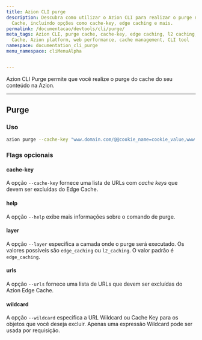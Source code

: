 ```yaml
---
title: Azion CLI purge
description: Descubra como utilizar o Azion CLI para realizar o purge no Azion Edge
  Cache, incluindo opções como cache-key, edge caching e mais.
permalink: /documentacao/devtools/cli/purge/
meta_tags: Azion CLI, purge cache, cache-key, edge caching, l2 caching, Azion Edge
  Cache, Azion platform, web performance, cache management, CLI tool
namespace: documentation_cli_purge
menu_namespace: cliMenuAlpha


---
```


Azion CLI Purge permite que você realize o purge do cache do seu conteúdo na Azion.

---

## Purge

### Uso

```bash
azion purge --cache-key "www.domain.com/@@cookie_name=cookie_value,www.domain.com/test.js"
```

### Flags opcionais

#### cache-key

A opção `--cache-key` fornece uma lista de URLs com *cache keys* que devem ser excluídas do Edge Cache.

#### help

A opção `--help` exibe mais informações sobre o comando de purge.

#### layer

A opção `--layer` especifica a camada onde o purge será executado. Os valores possíveis são `edge_caching` ou `l2_caching`. O valor padrão é `edge_caching`.

#### urls

A opção `--urls` fornece uma lista de URLs que devem ser excluídas do Azion Edge Cache.

#### wildcard

A opção `--wildcard` especifica a URL Wildcard ou Cache Key para os objetos que você deseja excluir. Apenas uma expressão Wildcard pode ser usada por requisição.
